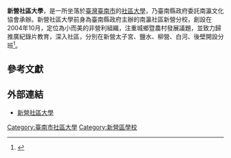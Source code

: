{{Infobox University
|Name=新營社區大學|
|EnglishName=|
|SealImage=|
|SealInfo=|
|Motto=|
|Established=|
|Type=[[社區大學|社區大學]]|
|President=|
|Location=台南市新營區民治東路30號
|Campus=市區|
|AreaTotal=|
|Department=|
|Faculty=|
|staff=|
|Student=|
|Undergraduate=|
|Postgraduate=|
|Telephone=+886-6-6326927|
|Website=http://www.empower.org.tw/sycutn/|
}}

'''新營社區大學'''，是一所坐落於[[臺灣|臺灣]][[臺南市|臺南市]]的[[社區大學|社區大學]]，乃臺南縣政府委託南瀛文化協會承辦。新營社區大學前身為臺南縣政府主辦的南瀛社區新營分校，創設在2004年10月，定位為小而美的非營利組織，注重城鄉暨農村發展議題，並致力歸推廣紀錄片教育，深入社區，分別在新營太子宮、鹽水、柳營、白河、後壁開設分班<ref>{{cite web |url=http://nenet.tnc.edu.tw/school02.php |title=存档副本 |accessdate=2010-09-27 |deadurl=yes |archiveurl=https://web.archive.org/web/20100712031355/http://nenet.tnc.edu.tw/school02.php |archivedate=2010-07-12 }}</ref>。

==參考文獻==
<div class="references-small">
<references></references>
</div>

==外部連結==
*{{zh icon}}[https://web.archive.org/web/20101012014520/http://www.empower.org.tw/sycutn/ 新營社區大學]

[[Category:臺南市社區大學|Category:臺南市社區大學]]
[[Category:新營區學校|Category:新營區學校]]